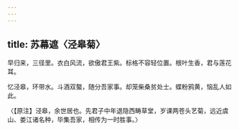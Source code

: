 ```yaml
---
---
---
```

title: 苏幕遮〈泾皋菊〉
---



早归来，三径里。衣白风流，欲傲君王紫。标格不容轻位置。根叶生香，君与莲花耳。

忆泾皋，环带水。斗酒双螯，随分吾家事。却笼柴桑贫处士。蝶粉鸦黄，恼乱人如此。

〈【原注】泾皋，余世居也。先君子中年退隐西畴草堂，岁课两苍头艺菊，远近虞山、娄江诸名种，毕集吾家，相传为一时胜事。〉